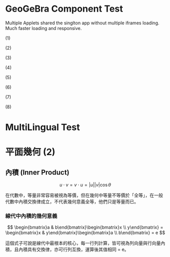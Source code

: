 # GeoGeBra Component Test

Multiple Applets shared the singlton app without multiple iframes loading.
Much faster loading and responsive.

(1)
<GeoGeBra material_id="ttqkegw3" content_width="800" content_height="500" width="600px" height="350px" />

(2)
<GeoGeBra material_id="u2qarwpe" content_width="600" content_height="550" width="600px" height="350px" />

(3)
<GeoGeBra material_id="ppbhcjcc" content_width="800" content_height="300" width="700px" height="300px" />

(4)
<GeoGeBra material_id="uex3vrtm" content_width="600" content_height="550" width="600px" height="530px" />

(5)
<GeoGeBra material_id="f4bwereq" content_width="800" content_height="600" width="600px" height="450px" />

(6)
<GeoGeBra material_id="henmv2vq" content_width="700" content_height="450" width="700px" height="400px" />

(7)
<GeoGeBra material_id="fsupg4wm" content_width="630" content_height="800" width="600px" height="600px" />

(8)
<GeoGeBra material_id="huvjre8h" content_width="700" content_height="500" width="600px" height="400px" />


# MultiLingual Test

# 平面幾何 (2)

## 內積 (Inner Product)

$$
u \cdot v = v\cdot u = |u||v|\cos{\theta}
$$

在代數中，等量非常容易被視為等價，但在幾何中等量不等價於「全等」，在一般代數中內積交換律成立，不代表幾何意義全等，他們只是等量而已。

### 線代中內積的幾何意義

$$
\begin{bmatrix}a & b\end{bmatrix}\begin{bmatrix}x \\ y\end{bmatrix}
= \begin{bmatrix}x & y\end{bmatrix}\begin{bmatrix}a \\ b\end{bmatrix}
= e
$$

這個式子可說是線代中最根本的核心，每一行列計算，皆可視為列向量與行向量內積，且內積具有交換律，亦可行列互換，運算後其值相同 = e。
